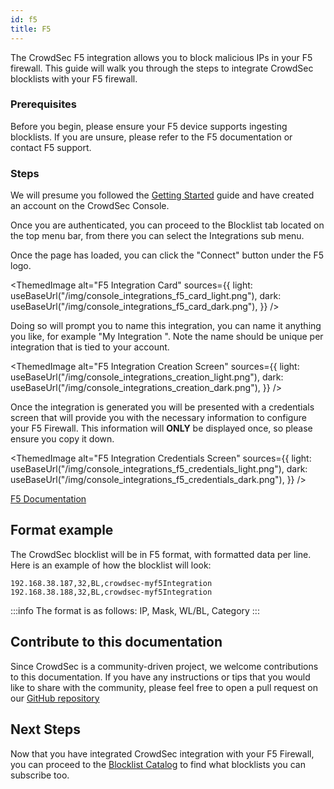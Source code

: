 ```yaml
---
id: f5
title: F5
---
```



The CrowdSec F5 integration allows you to block malicious IPs in your F5 firewall. This guide will walk you through the steps to integrate CrowdSec blocklists with your F5 firewall.

### Prerequisites

Before you begin, please ensure your F5 device supports ingesting blocklists. If you are unsure, please refer to the F5 documentation or contact F5 support.

### Steps

We will presume you followed the [Getting Started](integrations/intro.mdx) guide and have created an account on the CrowdSec Console.

Once you are authenticated, you can proceed to the Blocklist tab located on the top menu bar, from there you can select the Integrations sub menu.

Once the page has loaded, you can click the "Connect" button under the F5 logo.

<ThemedImage
    alt="F5 Integration Card"
    sources={{
        light: useBaseUrl("/img/console_integrations_f5_card_light.png"),
        dark: useBaseUrl("/img/console_integrations_f5_card_dark.png"),
    }}
/>

Doing so will prompt you to name this integration, you can name it anything you like, for example "My Integration ". Note the name should be unique per integration that is tied to your account.

<ThemedImage
    alt="F5 Integration Creation Screen"
    sources={{
        light: useBaseUrl("/img/console_integrations_creation_light.png"),
        dark: useBaseUrl("/img/console_integrations_creation_dark.png"),
    }}
/>

Once the integration is generated you will be presented with a credentials screen that will provide you with the necessary information to configure your F5 Firewall. This information will **ONLY** be displayed once, so please ensure you copy it down.

<ThemedImage
    alt="F5 Integration Credentials Screen"
    sources={{
        light: useBaseUrl("/img/console_integrations_f5_credentials_light.png"),
        dark: useBaseUrl("/img/console_integrations_f5_credentials_dark.png"),
    }}
/>

[F5 Documentation](https://techdocs.f5.com/kb/en-us/products/big-ip-afm/manuals/product/big-ip-network-firewall-policies-and-implementations-14-0-0/07.html)

## Format example

The CrowdSec blocklist will be in F5 format, with formatted data per line. Here is an example of how the blocklist will look:

```
192.168.38.187,32,BL,crowdsec-myf5Integration
192.168.38.188,32,BL,crowdsec-myf5Integration
```

:::info
The format is as follows: IP, Mask, WL/BL, Category
:::

## Contribute to this documentation

Since CrowdSec is a community-driven project, we welcome contributions to this documentation. If you have any instructions or tips that you would like to share with the community, please feel free to open a pull request on our [GitHub repository](https://github.com/crowdsecurity/crowdsec-docs)

## Next Steps

Now that you have integrated CrowdSec integration with your F5 Firewall, you can proceed to the [Blocklist Catalog](console/blocklists/catalog.md) to find what blocklists you can subscribe too. 

